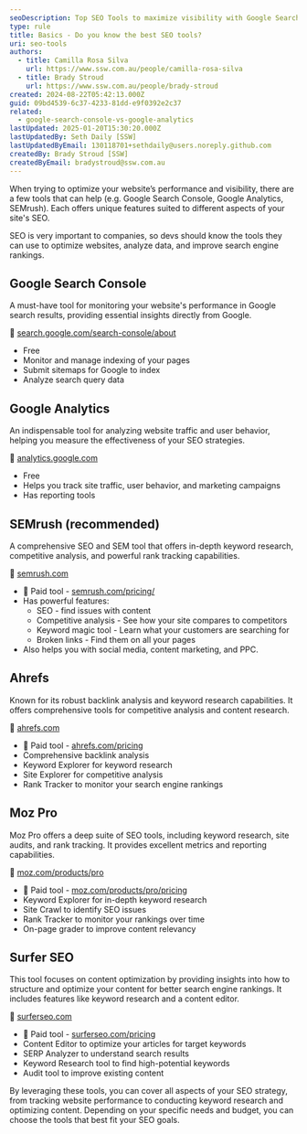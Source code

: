 ```yaml
---
seoDescription: Top SEO Tools to maximize visibility with Google Search Console, SEMrush & More
type: rule
title: Basics - Do you know the best SEO tools?
uri: seo-tools
authors:
  - title: Camilla Rosa Silva
    url: https://www.ssw.com.au/people/camilla-rosa-silva
  - title: Brady Stroud
    url: https://www.ssw.com.au/people/brady-stroud
created: 2024-08-22T05:42:13.000Z
guid: 09bd4539-6c37-4233-81dd-e9f0392e2c37
related:
  - google-search-console-vs-google-analytics
lastUpdated: 2025-01-20T15:30:20.000Z
lastUpdatedBy: Seth Daily [SSW]
lastUpdatedByEmail: 130118701+sethdaily@users.noreply.github.com
createdBy: Brady Stroud [SSW]
createdByEmail: bradystroud@ssw.com.au
---
```


When trying to optimize your website’s performance and visibility, there are a few tools that can help (e.g. Google Search Console, Google Analytics, SEMrush). Each offers unique features suited to different aspects of your site's SEO.

SEO is very important to companies, so devs should know the tools they can use to optimize websites, analyze data, and improve search engine rankings.
## Google Search Console

A must-have tool for monitoring your website's performance in Google search results, providing essential insights directly from Google.

🔗 [search.google.com/search-console/about](https://search.google.com/search-console/about)

* Free
* Monitor and manage indexing of your pages
* Submit sitemaps for Google to index
* Analyze search query data

## Google Analytics

An indispensable tool for analyzing website traffic and user behavior, helping you measure the effectiveness of your SEO strategies.

🔗 [analytics.google.com](https://analytics.google.com/)

* Free
* Helps you track site traffic, user behavior, and marketing campaigns
* Has reporting tools

## SEMrush (recommended)

A comprehensive SEO and SEM tool that offers in-depth keyword research, competitive analysis, and powerful rank tracking capabilities.

🔗 [semrush.com](https://www.semrush.com)

* 💸 Paid tool - [semrush.com/pricing/](https://www.semrush.com/pricing/)
* Has powerful features:
  * SEO - find issues with content
  * Competitive analysis - See how your site compares to competitors
  * Keyword magic tool - Learn what your customers are searching for
  * Broken links - Find them on all your pages
* Also helps you with social media, content marketing, and PPC.

<youtubeEmbed url="https://www.youtube.com/watch?v=2siEHo-ydr8" description="Video: SEMRush Explained (What Is SEMRush And What Does It Do?) (5 min)" />

## Ahrefs

Known for its robust backlink analysis and keyword research capabilities. It offers comprehensive tools for competitive analysis and content research.

🔗 [ahrefs.com](https://ahrefs.com/)

* 💸 Paid tool - [ahrefs.com/pricing](https://ahrefs.com/pricing)
* Comprehensive backlink analysis
* Keyword Explorer for keyword research
* Site Explorer for competitive analysis
* Rank Tracker to monitor your search engine rankings

## Moz Pro

Moz Pro offers a deep suite of SEO tools, including keyword research, site audits, and rank tracking. It provides excellent metrics and reporting capabilities.

🔗 [moz.com/products/pro](https://moz.com/products/pro)

* 💸 Paid tool - [moz.com/products/pro/pricing](https://moz.com/products/pro/pricing)
* Keyword Explorer for in-depth keyword research
* Site Crawl to identify SEO issues
* Rank Tracker to monitor your rankings over time
* On-page grader to improve content relevancy

## Surfer SEO

This tool focuses on content optimization by providing insights into how to structure and optimize your content for better search engine rankings. It includes features like keyword research and a content editor.

🔗 [surferseo.com](https://surferseo.com/)

* 💸 Paid tool - [surferseo.com/pricing](https://surferseo.com/pricing)
* Content Editor to optimize your articles for target keywords
* SERP Analyzer to understand search results
* Keyword Research tool to find high-potential keywords
* Audit tool to improve existing content

By leveraging these tools, you can cover all aspects of your SEO strategy, from tracking website performance to conducting keyword research and optimizing content. Depending on your specific needs and budget, you can choose the tools that best fit your SEO goals.
